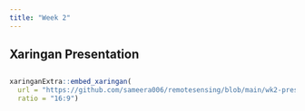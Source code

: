 ```yaml
---
title: "Week 2"
---
```


## Xaringan Presentation

## 

```r
xaringanExtra::embed_xaringan(
  url = "https://github.com/sameera006/remotesensing/blob/main/wk2-presentation.Rmd",
  ratio = "16:9")
```
